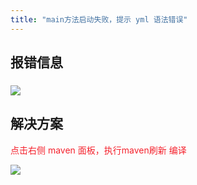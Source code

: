 ```yaml
---
title: "main方法启动失败，提示 yml 语法错误"
---
```


### 
## 报错信息
### ![](https://cdn.nlark.com/yuque/0/2020/png/283679/1605079257156-8eba1af2-6208-4f30-b9a1-1278b7f47671.png)
## 解决方案
<font style="color:#F5222D;"></font>

<font style="color:#F5222D;">点击右侧 maven 面板，执行maven刷新 编译</font>

![](https://cdn.nlark.com/yuque/0/2020/png/283679/1605079311171-48477644-7777-48f7-b19f-07905ef067c4.png)

